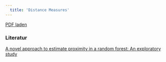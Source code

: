 ```yaml
---
  title: 'Distance Measures'
---
```


<object data="Distance_Measure.pdf" type="application/pdf" style="width:100%;height:300px">
  <a href="object.pdf">PDF laden</a>
</object>


### Literatur

[A novel approach to estimate proximity in a random forest: An exploratory study](https://www.researchgate.net/profile/Antanas_Verikas/publication/257404436_A_novel_approach_to_estimate_proximity_in_a_random_forest_An_exploratory_study/links/53e8f90c0cf2fb1b9b6438c4.pdf)
